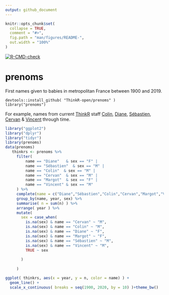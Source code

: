 ```yaml
---
output: github_document
---
```


<!-- README.md is generated from README.Rmd. Please edit that file -->

```r
knitr::opts_chunk$set(
  collapse = TRUE,
  comment = "#>",
  fig.path = "man/figures/README-",
  out.width = "100%"
)
```
<!-- badges: start -->
[![R-CMD-check](https://github.com/ThinkR-open/prenoms/workflows/R-CMD-check/badge.svg)](https://github.com/ThinkR-open/prenoms/actions)
<!-- badges: end -->


# prenoms

First names given to babies in metropolitan France between 1900 and 2019. 

```
devtools::install_github( "ThinkR-open/prenoms" )
library("prenoms")
```

For example, names from current [ThinkR](https://thinkr.fr) staff [Colin](https://github.com/colinfay),
[Diane](https://github.com/DianeBeldame), [Sébastien](https://github.com/statnmap),
[Cervan](https://github.com/Cervangirard) &
[Vincent](https://github.com/VincentGuyader) through time. 



```r
library("ggplot2")
library("dplyr")
library("tidyr")
library(prenoms)
data(prenoms)
   thinkrs <- prenoms %>%
     filter(
         name == "Diane"   & sex == "F" |
         name == "Sébastien"  & sex == "M" |
         name == "Colin"  & sex == "M" |
         name == "Cervan"  & sex == "M" |
         name == "Margot"  & sex == "F" |
         name == "Vincent" & sex == "M"
     ) %>%
     complete(name = c("Diane","Sébastien","Colin","Cervan","Margot","Vincent"),year=1900:2019,fill = list(n=0,prop=0)) %>% 
     group_by(name, year, sex) %>%
     summarise( n = sum(n) ) %>%
     arrange( year ) %>% 
     mutate(
       sex = case_when(
         is.na(sex) & name == "Cervan" ~ "M",
         is.na(sex) & name == "Colin" ~ "M",
         is.na(sex) & name == "Diane" ~ "F",
         is.na(sex) & name == "Margot" ~ "F",
         is.na(sex) & name == "Sébastien" ~ "M",
         is.na(sex) & name == "Vincent" ~ "M",
         TRUE ~ sex
         
       )
       
     )

ggplot( thinkrs, aes(x = year, y = n, color = name) ) + 
  geom_line() + 
  scale_x_continuous( breaks = seq(1900, 2020, by = 10) )+theme_bw()
```
